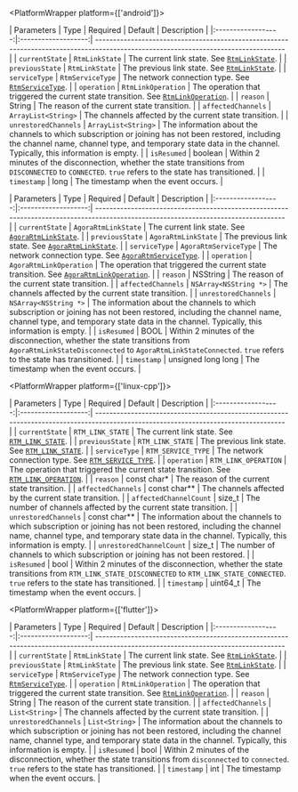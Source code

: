 
<PlatformWrapper platform={['android']}>


| Parameters | Type | Required | Default | Description |
|:------------------:|:-------------------:| ----------------------------------------------------------------------------------------------------------------------------------- |
| `currentState`            | `RtmLinkState`    |  The current link state. See [`RtmLinkState`](/api-ref/rtm2/android/enumv#linkstate).   |
| `previousState`            | `RtmLinkState`    |  The previous link state. See [`RtmLinkState`](/api-ref/rtm2/android/enumv#linkstate).   |
| `serviceType`    | `RtmServiceType` | The network connection type. See [`RtmServiceType`](/api-ref/rtm2/android/enumv#rtmservicetype). |
| `operation`    | `RtmLinkOperation` | The operation that triggered the current state transition. See [`RtmLinkOperation`](/api-ref/rtm2/android/enumv#linkoperation). |
| `reason`    | String | The reason of the current state transition. |
| `affectedChannels`    | `ArrayList<String>` | The channels affected by the current state transition. |
| `unrestoredChannels`    | `ArrayList<String>` | The information about the channels to which subscription or joining has not been restored, including the channel name, channel type, and temporary state data in the channel. Typically, this information is empty. |
| `isResumed`    | boolean | Within 2 minutes of the disconnection, whether the state transitions from `DISCONNECTED` to `CONNECTED`. `true` refers to the state has transitioned. |
| `timestamp`    | long | The timestamp when the event occurs. |

</PlatformWrapper>
<PlatformWrapper platform={['ios']}>


| Parameters | Type | Required | Default | Description |
|:------------------:|:-------------------:| ----------------------------------------------------------------------------------------------------------------------------------- |
| `currentState`            | `AgoraRtmLinkState`    |  The current link state. See [`AgoraRtmLinkState`](/api-ref/rtm2/ios/enumv#linkstate).   |
| `previousState`            | `AgoraRtmLinkState`    |  The previous link state. See [`AgoraRtmLinkState`](/api-ref/rtm2/ios/enumv#linkstate).   |
| `serviceType`    | `AgoraRtmServiceType` | The network connection type. See [`AgoraRtmServiceType`](/api-ref/rtm2/ios/enumv#rtmservicetype). |
| `operation`    | `AgoraRtmLinkOperation` | The operation that triggered the current state transition. See [`AgoraRtmLinkOperation`](/api-ref/rtm2/ios/enumv#linkoperation). |
| `reason`    | NSString | The reason of the current state transition. |
| `affectedChannels`    | `NSArray<NSString *>` | The channels affected by the current state transition. |
| `unrestoredChannels`    | `NSArray<NSString *>` | The information about the channels to which subscription or joining has not been restored, including the channel name, channel type, and temporary state data in the channel. Typically, this information is empty. |
| `isResumed`    | BOOL | Within 2 minutes of the disconnection, whether the state transitions from `AgoraRtmLinkStateDisconnected` to `AgoraRtmLinkStateConnected`. `true` refers to the state has transitioned. |
| `timestamp`    | unsigned long long | The timestamp when the event occurs. |

</PlatformWrapper>

<PlatformWrapper platform={['linux-cpp']}>

| Parameters | Type | Required | Default | Description |
|:------------------:|:-------------------:| ----------------------------------------------------------------------------------------------------------------------------------- |
| `currentState`            | `RTM_LINK_STATE`    |  The current link state. See [`RTM_LINK_STATE`](/api-ref/rtm2/cpp/enumv#linkstate).   |
| `previousState`            | `RTM_LINK_STATE`    |  The previous link state. See [`RTM_LINK_STATE`](/api-ref/rtm2/cpp/enumv#linkstate).   |
| `serviceType`    | `RTM_SERVICE_TYPE` | The network connection type. See [`RTM_SERVICE_TYPE`](/api-ref/rtm2/cpp/enumv#rtmservicetype). |
| `operation`    | `RTM_LINK_OPERATION` | The operation that triggered the current state transition. See [`RTM_LINK_OPERATION`](/api-ref/rtm2/cpp/enumv#linkoperation). |
| `reason`    | const char* | The reason of the current state transition. |
| `affectedChannels`    | const char** | The channels affected by the current state transition. |
| `affectedChannelCount`    | size_t | The number of channels affected by the current state transition. |
| `unrestoredChannels`    | const char** | The information about the channels to which subscription or joining has not been restored, including the channel name, channel type, and temporary state data in the channel. Typically, this information is empty. |
| `unrestoredChannelCount`    | size_t | The number of channels to which subscription or joining has not been restored. |
| `isResumed`    | bool | Within 2 minutes of the disconnection, whether the state transitions from `RTM_LINK_STATE_DISCONNECTED` to `RTM_LINK_STATE_CONNECTED`. `true` refers to the state has transitioned. |
| `timestamp`    | uint64_t | The timestamp when the event occurs. |

</PlatformWrapper>

<PlatformWrapper platform={['flutter']}>

| Parameters | Type | Required | Default | Description |
|:------------------:|:-------------------:| ----------------------------------------------------------------------------------------------------------------------------------- |
| `currentState`            | `RtmLinkState`    |  The current link state. See [`RtmLinkState`](/api-ref/rtm2/flutter/enumv#linkstate).   |
| `previousState`            | `RtmLinkState`    |  The previous link state. See [`RtmLinkState`](/api-ref/rtm2/flutter/enumv#linkstate).   |
| `serviceType`    | `RtmServiceType` | The network connection type. See [`RtmServiceType`](/api-ref/rtm2/flutter/enumv#rtmservicetype). |
| `operation`    | `RtmLinkOperation` | The operation that triggered the current state transition. See [`RtmLinkOperation`](/api-ref/rtm2/flutter/enumv#linkoperation). |
| `reason`    | String | The reason of the current state transition. |
| `affectedChannels`    | `List<String>` | The channels affected by the current state transition. |
| `unrestoredChannels`    | `List<String>` | The information about the channels to which subscription or joining has not been restored, including the channel name, channel type, and temporary state data in the channel. Typically, this information is empty. |
| `isResumed`    | bool | Within 2 minutes of the disconnection, whether the state transitions from `disconnected` to `connected`. `true` refers to the state has transitioned. |
| `timestamp`    | int | The timestamp when the event occurs. |

</PlatformWrapper>